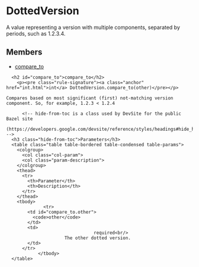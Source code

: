 <html devsite>
<head>
  <meta name="project_path" value="/_project.yaml">
  <meta name="book_path" value="/versions/6.4.0/_book.yaml">
</head>
<body>

<h1 class="page-title" id="modules.DottedVersion">DottedVersion</h1>

<!-- {% raw %} -->

A value representing a version with multiple components, separated by periods, such as 1.2.3.4.

<h2>Members</h2>
<ul>
    <li>
    <a href="#compare_to">compare_to</a>
  </li>
  </ul>

      <h2 id="compare_to">compare_to</h2>
        <p><pre class="rule-signature"><a class="anchor" href="int.html">int</a> DottedVersion.compare_to(other)</pre></p>

    Compares based on most significant (first) not-matching version component. So, for example, 1.2.3 < 1.2.4

          <!-- hide-from-toc is a class used by DevSite for the public Bazel site
      (https://developers.google.com/devsite/reference/styles/headings#hide_headings_from_the_toc) -->
      <h3 class="hide-from-toc">Parameters</h3>
      <table class="table table-bordered table-condensed table-params">
        <colgroup>
          <col class="col-param">
          <col class="param-description">
        </colgroup>
        <thead>
          <tr>
            <th>Parameter</th>
            <th>Description</th>
          </tr>
        </thead>
        <tbody>
                  <tr>
            <td id="compare_to.other">
              <code>other</code>
            </td>
            <td>
                                     required<br/>
                          The other dotted version.
            </td>
          </tr>
                </tbody>
      </table>


</body>
</html>

<!-- {% endraw %} -->
